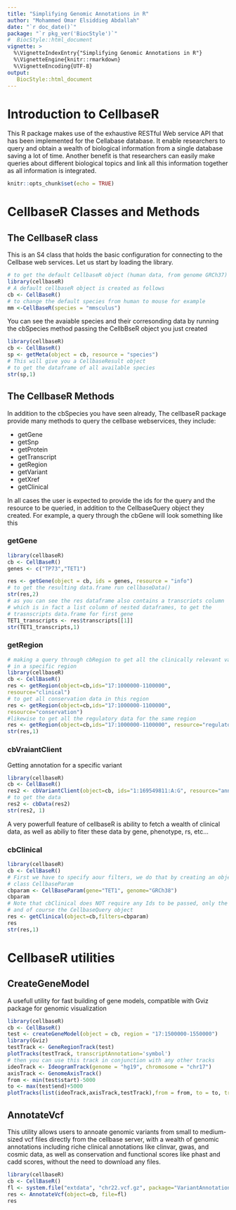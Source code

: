 ```yaml
---
title: "Simplifying Genomic Annotations in R"
author: "Mohammed Omar Elsiddieg Abdallah"
date: "`r doc_date()`"
package: "`r pkg_ver('BiocStyle')`"
#  BiocStyle::html_document
vignette: >
  %\VignetteIndexEntry{"Simplifying Genomic Annotations in R"}
  %\VignetteEngine{knitr::rmarkdown}
  %\VignetteEncoding{UTF-8}  
output: 
   BiocStyle::html_document
---
```

# Introduction to CellbaseR
This R package makes use of the exhaustive RESTful Web service API that has been
implemented for the Cellabase database. It enable researchers to query and 
obtain a wealth of biological information from a single database saving a lot 
of time. Another benefit is that researchers can easily make  queries about 
different biological topics and link all this information together as all 
information is integrated.

```r
knitr::opts_chunk$set(echo = TRUE)
```
# CellbaseR Classes and Methods
## The CellbaseR class  
This is an S4 class that holds the basic configuration for connecting to the 
Cellbase web services. Let us start by loading the library. 

```r
# to get the default CellbaseR object (human data, from genome GRCh37)
library(cellbaseR)
# A default cellbaseR object is created as follows
cb <- CellBaseR()
# to change the default species from human to mouse for example
mm <-CellBaseR(species = "mmsculus") 

```

You can see the avaiable species and their corresonding data by
running the cbSpecies method passing  the CellbBseR object you just created 

```r
library(cellbaseR)
cb <- CellBaseR()
sp <- getMeta(object = cb, resource = "species")
# This will give you a CellbaseResult object
# to get the dataframe of all available species
str(sp,1)

```

## The CellbaseR Methods
In addition to the cbSpecies you have seen already, The cellbaseR package
provide many methods to query the cellbase webservices, they include:  
 
-  getGene  
-  getSnp 
-  getProtein   
-  getTranscript
-  getRegion 
-  getVariant   
-  getXref   
-  getClinical 

In all cases the user is expected to provide the ids for the query and the 
resource to be queried, in addition to the CellbaseQuery object they created.
For example, a query through the cbGene will look something like this

### getGene
```r
library(cellbaseR)
cb <- CellBaseR()
genes <- c("TP73","TET1")

res <- getGene(object = cb, ids = genes, resource = "info")
# to get the resulting data.frame run cellbaseData()
str(res,2)
# as you can see the res dataframe also contains a transcriots column 
# which is in fact a list column of nested dataframes, to get the
# trasnscripts data.frame for first gene
TET1_transcripts <- res$transcripts[[1]]
str(TET1_transcripts,1)
```


### getRegion  
```r
# making a query through cbRegion to get all the clinically relevant variants 
# in a specific region
library(cellbaseR)
cb <- CellBaseR()
res <- getRegion(object=cb,ids="17:1000000-1100000",
resource="clinical")
# to get all conservation data in this region
res <- getRegion(object=cb,ids="17:1000000-1100000",
resource="conservation")
#likewise to get all the regulatory data for the same region
res <- getRegion(object=cb,ids="17:1000000-1100000", resource="regulatory")
str(res,1)
```
### cbVraiantClient 
Getting annotation for a specific variant
```r
library(cellbaseR)
cb <- CellBaseR()
res2 <- cbVariantClient(object=cb, ids="1:169549811:A:G", resource="annotation")
# to get the data 
res2 <- cbData(res2)
str(res2, 1)
```

A very powerfull feature of cellbaseR is ability to fetch a wealth of clinical 
data, as well as abiliy to fiter these data by gene, phenotype, rs, etc…

### cbClinical

```r
library(cellbaseR)
cb <- CellBaseR()
# First we have to specify aour filters, we do that by creating an object of
# class CellbaseParam
cbparam <- CellBaseParam(gene="TET1", genome="GRCh38")
cbparam
# Note that cbClinical does NOT require any Ids to be passed, only the filters
# and of course the CellbaseQuery object
res <- getClinical(object=cb,filters=cbparam)
res
str(res,1)

```

# CellbaseR utilities
## CreateGeneModel 
A usefull utility for fast building of gene models, compatible with Gviz 
package for genomic visualization

```r
library(cellbaseR)
cb <- CellBaseR()
test <- createGeneModel(object = cb, region = "17:1500000-1550000")
library(Gviz)
testTrack <- GeneRegionTrack(test)
plotTracks(testTrack, transcriptAnnotation='symbol')
# then you can use this track in conjunction with any other tracks
ideoTrack <- IdeogramTrack(genome = "hg19", chromosome = "chr17")
axisTrack <- GenomeAxisTrack()
from <- min(test$start)-5000
to <- max(test$end)+5000
plotTracks(list(ideoTrack,axisTrack,testTrack),from = from, to = to, transcriptAnnotation='symbol')


```

## AnnotateVcf  
This utility allows users to annoate genomic variants from small to medium-sized vcf files directly from the cellbase server, with a wealth of genomic annotations including riche clinical annotations like clinvar, gwas, and cosmic data, as well as conservation and functional scores like phast and cadd  scores, without the need to download any files.  
```r
library(cellbaseR)
cb <- CellBaseR()
fl <- system.file("extdata", "chr22.vcf.gz", package="VariantAnnotation")
res <- AnnotateVcf(object=cb, file=fl)
res

```





